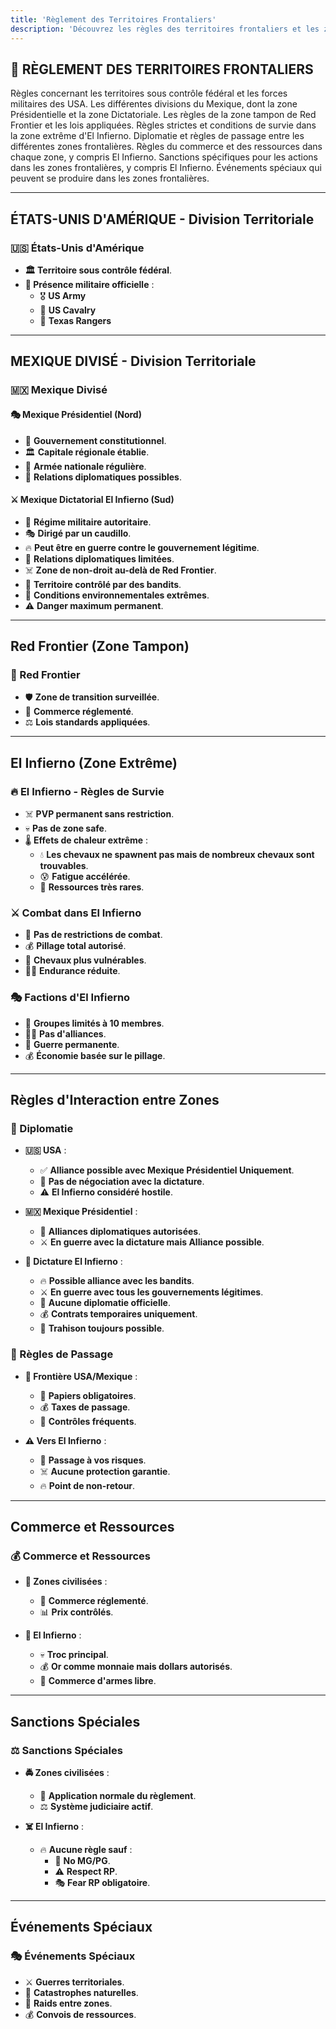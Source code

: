 ```yaml
---
title: 'Règlement des Territoires Frontaliers'
description: 'Découvrez les règles des territoires frontaliers et les zones spéciales sur Red Frontier'
---
```


## 🌵 RÈGLEMENT DES TERRITOIRES FRONTALIERS

<CardGroup cols={2}>
  <Card title="Division Territoriale - États-Unis d'Amérique" icon="flag-usa" href="#etats-unis">
    Règles concernant les territoires sous contrôle fédéral et les forces militaires des USA.
  </Card>

  <Card title="Division Territoriale - Mexique Divisé" icon="flag" href="#mexique">
    Les différentes divisions du Mexique, dont la zone Présidentielle et la zone Dictatoriale.
  </Card>

  <Card title="Règles Spécifiques par Zone - Red Frontier" icon="shield-alt" href="#red-frontier">
    Les règles de la zone tampon de Red Frontier et les lois appliquées.
  </Card>

  <Card title="Règles Spécifiques par Zone - El Infierno" icon="fire" href="#el-infierno">
    Règles strictes et conditions de survie dans la zone extrême d'El Infierno.
  </Card>

  <Card title="Règles d'Interaction entre Zones" icon="exchange-alt" href="#interaction-zones">
    Diplomatie et règles de passage entre les différentes zones frontalières.
  </Card>

  <Card title="Commerce et Ressources - Zones Frontalières" icon="shopping-cart" href="#commerce-ressources">
    Règles du commerce et des ressources dans chaque zone, y compris El Infierno.
  </Card>

  <Card title="Sanctions Spéciales" icon="gavel" href="#sanctions-speciales">
    Sanctions spécifiques pour les actions dans les zones frontalières, y compris El Infierno.
  </Card>

  <Card title="Événements Spéciaux" icon="exclamation-circle" href="#evenements">
    Événements spéciaux qui peuvent se produire dans les zones frontalières.
  </Card>
</CardGroup>

---

## **<a id="etats-unis"></a>ÉTATS-UNIS D'AMÉRIQUE - Division Territoriale**

### 🇺🇸 États-Unis d'Amérique

- **🏛️ Territoire sous contrôle fédéral**.
- **👮 Présence militaire officielle** :
  - 🎖️ **US Army**
  - 🐎 **US Cavalry**
  - 🤠 **Texas Rangers**

---

## **<a id="mexique"></a>MEXIQUE DIVISÉ - Division Territoriale**

### 🇲🇽 Mexique Divisé

#### 🎭 Mexique Présidentiel (Nord)

- 👑 **Gouvernement constitutionnel**.
- 🏛️ **Capitale régionale établie**.
- 👮 **Armée nationale régulière**.
- 🤝 **Relations diplomatiques possibles**.

#### ⚔️ Mexique Dictatorial El Infierno (Sud)

- 👊 **Régime militaire autoritaire**.
- 🎭 **Dirigé par un caudillo**.
- 🔥 **Peut être en guerre contre le gouvernement légitime**.
- 🚫 **Relations diplomatiques limitées**.
- ☠️ **Zone de non-droit au-delà de Red Frontier**.
- 🦹 **Territoire contrôlé par des bandits**.
- 🌵 **Conditions environnementales extrêmes**.
- ⚠️ **Danger maximum permanent**.

---

## **<a id="red-frontier"></a>Red Frontier (Zone Tampon)**

### 🏰 Red Frontier

- 🛡️ **Zone de transition surveillée**.
- 🤝 **Commerce réglementé**.
- ⚖️ **Lois standards appliquées**.

---

## **<a id="el-infierno"></a>El Infierno (Zone Extrême)**

### 🔥 El Infierno - Règles de Survie

- ☠️ **PVP permanent sans restriction**.
- 💀 **Pas de zone safe**.
- 🌡️ **Effets de chaleur extrême** :
  - 💧 **Les chevaux ne spawnent pas mais de nombreux chevaux sont trouvables**.
  - 😰 **Fatigue accélérée**.
  - 🌵 **Ressources très rares**.

### ⚔️ Combat dans El Infierno

- 🎯 **Pas de restrictions de combat**.
- 💰 **Pillage total autorisé**.
- 🐎 **Chevaux plus vulnérables**.
- 🏃‍♂️ **Endurance réduite**.

### 🎭 Factions d'El Infierno

- 👥 **Groupes limités à 10 membres**.
- 🏴‍☠️ **Pas d'alliances**.
- 🔫 **Guerre permanente**.
- 💰 **Économie basée sur le pillage**.

---

## **<a id="interaction-zones"></a>Règles d'Interaction entre Zones**

### 🤝 Diplomatie

- **🇺🇸 USA** :
  - ✅ **Alliance possible avec Mexique Présidentiel Uniquement**.
  - 🚫 **Pas de négociation avec la dictature**.
  - ⚠️ **El Infierno considéré hostile**.

- **🇲🇽 Mexique Présidentiel** :
  - 🤝 **Alliances diplomatiques autorisées**.
  - ⚔️ **En guerre avec la dictature mais Alliance possible**.

- **👊 Dictature El Infierno** :
  - 🔥 **Possible alliance avec les bandits**.
  - ⚔️ **En guerre avec tous les gouvernements légitimes**.
  - 🦹 **Aucune diplomatie officielle**.
  - 💰 **Contrats temporaires uniquement**.
  - 🔫 **Trahison toujours possible**.

### 🎯 Règles de Passage

- **🛂 Frontière USA/Mexique** :
  - 📜 **Papiers obligatoires**.
  - 💰 **Taxes de passage**.
  - 👮 **Contrôles fréquents**.

- **⚠️ Vers El Infierno** :
  - 🚫 **Passage à vos risques**.
  - ☠️ **Aucune protection garantie**.
  - 🔥 **Point de non-retour**.

---

## **<a id="commerce-ressources"></a>Commerce et Ressources**

### 💰 Commerce et Ressources

- **🏦 Zones civilisées** :
  - 📜 **Commerce réglementé**.
  - 📊 **Prix contrôlés**.

- **🦹 El Infierno** :
  - 💀 **Troc principal**.
  - 💰 **Or comme monnaie mais dollars autorisés**.
  - 🔫 **Commerce d'armes libre**.

---

## **<a id="sanctions-speciales"></a>Sanctions Spéciales**

### ⚖️ Sanctions Spéciales

- **🚔 Zones civilisées** :
  - 👮 **Application normale du règlement**.
  - ⚖️ **Système judiciaire actif**.

- **☠️ El Infierno** :
  - 🔥 **Aucune règle sauf** :
    - 🚫 **No MG/PG**.
    - ⚠️ **Respect RP**.
    - 🎭 **Fear RP obligatoire**.

---

## **<a id="evenements"></a>Événements Spéciaux**

### 🎭 Événements Spéciaux

- ⚔️ **Guerres territoriales**.
- 🌵 **Catastrophes naturelles**.
- 🦹 **Raids entre zones**.
- 💰 **Convois de ressources**.
